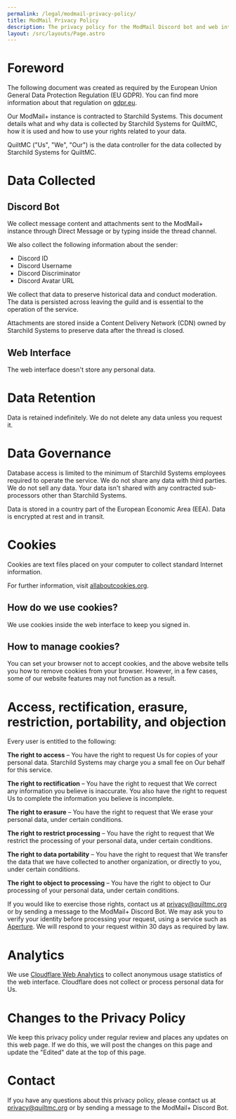 ```yaml
---
permalink: /legal/modmail-privacy-policy/
title: ModMail Privacy Policy
description: The privacy policy for the ModMail Discord bot and web interface.
layout: /src/layouts/Page.astro
---
```


# Foreword

The following document was created as required by the European Union General Data Protection Regulation (EU GDPR).
You can find more information about that regulation on [gdpr.eu](https://gdpr.eu/).

Our ModMail+ instance is contracted to Starchild Systems.
This document details what and why data is collected by Starchild Systems for QuiltMC,
how it is used and how to use your rights related to your data.

QuiltMC ("Us", "We", "Our") is the data controller for the data collected by Starchild Systems for QuiltMC.

# Data Collected

## Discord Bot

We collect message content and attachments sent to the ModMail+ instance through Direct Message or by typing inside the thread channel.

We also collect the following information about the sender:
* Discord ID
* Discord Username
* Discord Discriminator
* Discord Avatar URL

We collect that data to preserve historical data and conduct moderation. The data is persisted across leaving the guild and is essential to the operation of the service.

Attachments are stored inside a Content Delivery Network (CDN) owned by Starchild Systems to preserve data after the thread is closed.

## Web Interface

The web interface doesn't store any personal data.

# Data Retention

Data is retained indefinitely. We do not delete any data unless you request it.

# Data Governance

Database access is limited to the minimum of Starchild Systems employees required to operate the service. We do not share any data with third parties.
We do not sell any data. Your data isn't shared with any contracted sub-processors other than Starchild Systems.

Data is stored in a country part of the European Economic Area (EEA). Data is encrypted at rest and in transit.

# Cookies

Cookies are text files placed on your computer to collect standard Internet information.

For further information, visit [allaboutcookies.org](https://allaboutcookies.org).

## How do we use cookies?

We use cookies inside the web interface to keep you signed in.

## How to manage cookies?

You can set your browser not to accept cookies, and the above website tells you how to remove cookies from your browser.
However, in a few cases, some of our website features may not function as a result.

# Access, rectification, erasure, restriction, portability, and objection

Every user is entitled to the following:

**The right to access** – You have the right to request Us for copies of your personal data.
Starchild Systems may charge you a small fee on Our behalf for this service.

**The right to rectification** – You have the right to request that We correct any information
you believe is inaccurate. You also have the right to request Us to complete the information
you believe is incomplete.

**The right to erasure** – You have the right to request that We erase your personal data,
under certain conditions.

**The right to restrict processing** – You have the right to request that We restrict the
processing of your personal data, under certain conditions.

**The right to data portability** – You have the right to request that We transfer the data
that we have collected to another organization, or directly to you, under certain conditions.

**The right to object to processing** – You have the right to object to Our processing of
your personal data, under certain conditions.

If you would like to exercise those rights, contact us at [privacy@quiltmc.org](mailto:privacy@quiltmc.org)
or by sending a message to the ModMail+ Discord Bot.
We may ask you to verify your identity before processing your request, using a service such as [Aperture](https://aperture.starchild.systems).
We will respond to your request within 30 days as required by law.

# Analytics

We use [Cloudflare Web Analytics](https://www.cloudflare.com/en-gb/web-analytics/) to
collect anonymous usage statistics of the web interface.
Cloudflare does not collect or process personal data for Us.

# Changes to the Privacy Policy

We keep this privacy policy under regular review and places any updates on this web page.
If we do this, we will post the changes on this page and update the "Edited" date at the top of this page.

# Contact

If you have any questions about this privacy policy, please contact us at
[privacy@quiltmc.org](mailto:privacy@quiltmc.org) or by sending a message to the ModMail+ Discord Bot.
